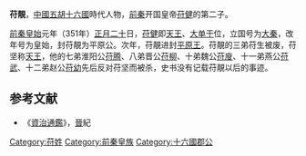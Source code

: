 {{小作品}}
'''苻靚'''，[[中國|中國]][[五胡十六國|五胡十六國]]時代人物，[[前秦|前秦]]开国皇帝[[苻健|苻健]]的第二子。

[[前秦|前秦]][[皇始_(前秦)|皇始]]元年（351年）[[正月二十|正月二十]]日，[[苻健|苻健]]即[[天王|天王]]、[[大单于|大单于]]位，立国号为[[大秦|大秦]]，改年号为皇始，封苻靚为平原公。次年，苻靚进封[[平原王|平原王]]。苻靚的三弟苻生被废，苻坚称[[天王|天王]]，他的七弟淮阳公[[苻腾|苻腾]]、八弟晋公[[苻柳|苻柳]]、十弟魏公[[苻廋|苻廋]]、十一弟燕公[[苻武|苻武]]、十二弟赵公[[苻幼|苻幼]]先后反对苻坚而被杀，史书没有记载苻靚以后的事迹。

==参考文献==
{{wikisource|晉書/卷112|晉書苻健載記}}
*《[[資治通鑑|資治通鑑]]》，[[晉|晉]]紀

[[Category:苻姓|Category:苻姓]]  
[[Category:前秦皇族|Category:前秦皇族]]
[[Category:十六國郡公|Category:十六國郡公]]